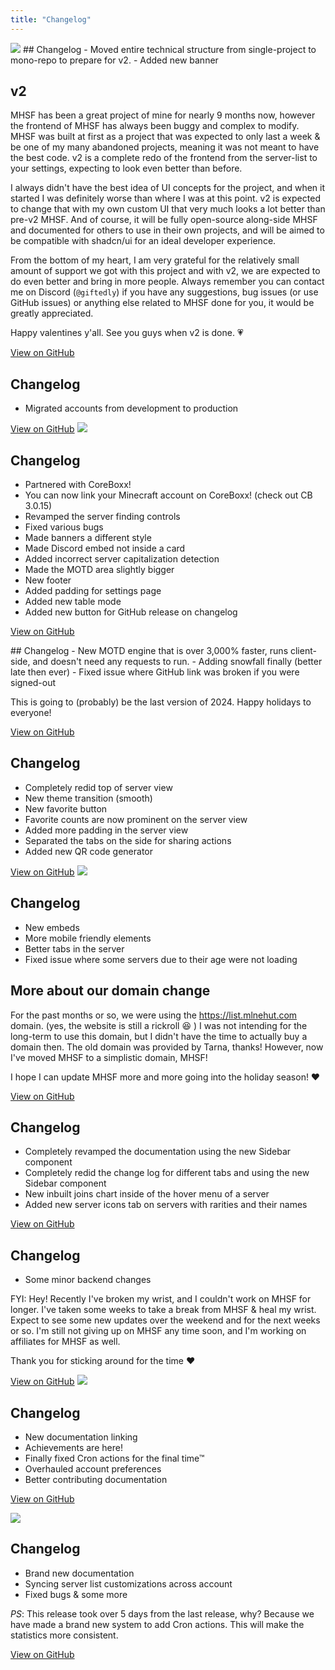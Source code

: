 ```yaml
---
title: "Changelog"
---
```


<Update label="v1.8.0" description="Feb 14, 2025">
<img src="/content/v2-banner.png" className="rounded-lg"/>
## Changelog
- Moved entire technical structure from single-project to mono-repo to prepare for v2.
- Added new banner
 
## v2
MHSF has been a great project of mine for nearly 9 months now, however the frontend of MHSF has always been buggy and complex to modify. MHSF was built at first as a project that was expected to only last a week & be one of my many abandoned projects, meaning it was not meant to have the best code. v2 is a complete redo of the frontend from the server-list to your settings, expecting to look even better than before.

I always didn't have the best idea of UI concepts for the project, and when it started I was definitely worse than where I was at this point. v2 is expected to change that with my own custom UI that very much looks a lot better than pre-v2 MHSF. And of course, it will be fully open-source along-side MHSF and documented for others to use in their own projects, and will be aimed to be compatible with shadcn/ui for an ideal developer experience.

From the bottom of my heart, I am very grateful for the relatively small amount of support we got with this project and with v2, we are expected to do even better and bring in more people. Always remember you can contact me on Discord (`@giftedly`) if you have any suggestions, bug issues (or use GitHub issues) or anything else related to MHSF done for you, it would be greatly appreciated.

Happy valentines y'all. See you guys when v2 is done. 💗

[<Icon icon="github" iconType="solid" /> View on GitHub](https://github.com/DeveloLongScript/MHSF/releases/tag/1.8)
</Update>
<Update label="v1.7.5" description="Jan 29, 2025">
## Changelog
- Migrated accounts from development to production

[<Icon icon="github" iconType="solid" /> View on GitHub](https://github.com/DeveloLongScript/MHSF/releases/tag/1.7.5)
</Update>
<Update label="v1.7.0" description="Jan 18, 2025">
<img src="/content/v1.7-banner.png" className="rounded-lg"/>
## Changelog
- Partnered with CoreBoxx!
- You can now link your Minecraft account on CoreBoxx! (check out CB 3.0.15)
- Revamped the server finding controls
- Fixed various bugs
- Made banners a different style
- Made Discord embed not inside a card
- Added incorrect server capitalization detection
- Made the MOTD area slightly bigger
- New footer
- Added padding for settings page
- Added new table mode
- Added new button for GitHub release on changelog

[<Icon icon="github" iconType="solid" /> View on GitHub](https://github.com/DeveloLongScript/MHSF/releases/tag/1.7)
</Update>

<Update label="v1.6.5" description="Dec 21, 2024">
## Changelog
- New MOTD engine that is over 3,000% faster, runs client-side, and doesn't need any requests to run.
- Adding snowfall finally (better late then ever)
- Fixed issue where GitHub link was broken if you were signed-out

This is going to (probably) be the last version of 2024. Happy holidays to everyone!

[<Icon icon="github" iconType="solid" /> View on GitHub](https://github.com/DeveloLongScript/MHSF/releases/tag/1.6.5)
</Update>
<Update label="v1.6.0" description="Nov 17, 2024">
## Changelog
- Completely redid top of server view
- New theme transition (smooth)
- New favorite button
- Favorite counts are now prominent on the server view
- Added more padding in the server view
- Separated the tabs on the side for sharing actions
- Added new QR code generator

[<Icon icon="github" iconType="solid" /> View on GitHub](https://github.com/DeveloLongScript/MHSF/releases/tag/1.6)
</Update>
<Update label="v1.5.0" description="Nov 16, 2024">
<img src="/content/v1.5-banner.png" className="rounded-lg"/>

## Changelog
- New embeds
- More mobile friendly elements
- Better tabs in the server
- Fixed issue where some servers due to their age were not loading

## More about our domain change
For the past months or so, we were using the https://list.mlnehut.com domain. (yes, the website is still a rickroll 😆 ) I was not intending for the long-term to use this domain, but I didn't have the time to actually buy a domain then. The old domain was provided by Tarna, thanks! However, now I've moved MHSF to a simplistic domain, MHSF!

I hope I can update MHSF more and more going into the holiday season! ❤️

[<Icon icon="github" iconType="solid" /> View on GitHub](https://github.com/DeveloLongScript/MHSF/releases/tag/1.5)
</Update>
<Update label="v1.4.5" description="Nov 9, 2024">
## Changelog
- Completely revamped the documentation using the new Sidebar component
- Completely redid the change log for different tabs and using the new Sidebar component
- New inbuilt joins chart inside of the hover menu of a server
- Added new server icons tab on servers with rarities and their names

[<Icon icon="github" iconType="solid" /> View on GitHub](https://github.com/DeveloLongScript/MHSF/releases/tag/1.4.5)
</Update>
<Update label="v1.3.2" description="Oct 4, 2024">
## Changelog
- Some minor backend changes

FYI: Hey! Recently I've broken my wrist, and I couldn't work on MHSF for longer. I've taken some weeks to take a break from MHSF & heal my wrist. Expect to see some new updates over the weekend and for the next weeks or so. I'm still not giving up on MHSF any time soon, and I'm working on affiliates for MHSF as well.

Thank you for sticking around for the time ❤️

[<Icon icon="github" iconType="solid" /> View on GitHub](https://github.com/DeveloLongScript/MHSF/releases/tag/1.3.2)
</Update>
<Update label="v1.3.0" description="Sep 12, 2024">
<img src="/content/v1.3-banner.png" className="rounded-lg"/>

## Changelog
- New documentation linking
- Achievements are here!
- Finally fixed Cron actions for the final time™
- Overhauled account preferences
- Better contributing documentation

[<Icon icon="github" iconType="solid" /> View on GitHub](https://github.com/DeveloLongScript/MHSF/releases/tag/1.3)
</Update>

<Update label="v1.2.0" description="Sep 4, 2024">
<img src="/content/v1.2-banner.png" className="rounded-lg"/>

## Changelog
- Brand new documentation
- Syncing server list customizations across account
- Fixed bugs & some more

*PS*: This release took over 5 days from the last release, why? Because we have made a brand new system to add Cron actions. This will make the statistics more consistent.

[<Icon icon="github" iconType="solid" /> View on GitHub](https://github.com/DeveloLongScript/MHSF/releases/tag/1.2)
</Update>